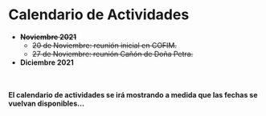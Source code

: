 # Calendario de Actividades

  - **~~Noviembre 2021~~**
    - ~~20 de Noviembre: reunión inicial en COFIM.~~
    - ~~27 de Noviembre: reunión Cañón de Doña Petra.~~
  - **Diciembre 2021**
 
<br>
<br>
**El calendario de actividades se irá mostrando a medida que las fechas se vuelvan disponibles...**
